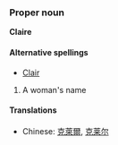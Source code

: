===Proper noun===
'''Claire'''

====Alternative spellings====
*[[Clair]]

# A woman's name

====Translations====
*Chinese: [[克萊爾]], [[克莱尔]]